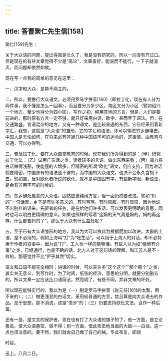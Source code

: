```yaml
---
---
---
```

title: 答曹聚仁先生信[158]
---




聚仁[159]先生：

关于大众语的问题，提出得真是长久了，我是没有研究的，所以一向没有开过口。但是现在的有些文章觉得不少是“高论”，文章虽好，能说而不能行，一下子就消灭，而问题却依然如故。

现在写一点我的简单的意见在这里：

一，汉字和大众，是势不两立的。

二，所以，要推行大众语文，必须用罗马字拼音[160]（即拉丁化，现在有人分为两件事，我不懂是怎么一回事），而且要分为多少区，每区又分为小区（譬如绍兴一个地方，至少也得分为四小区），写作之初，纯用其地的方言，但是，人们是要前进的，那时原有方言一定不够，就只好采用白话，欧字，甚而至于语法。但，在交通繁盛，言语混杂的地方，又有一种语文，是比较普通的东西，它已经采用着新字汇，我想，这就是“大众语”的雏形，它的字汇和语法，即可以输进穷乡僻壤去。中国人是无论如何，在将来必有非通几种中国语不可的运命的，这事情，由教育与交通，可以办得到。

三，普及拉丁化，要在大众自掌教育的时候。现在我们所办得到的是：（甲）研究拉丁化法；（乙）试用广东话之类，读者较多的言语，做出东西来看；（丙）竭力将白话做得浅豁，使能懂的人增多，但精密的所谓“欧化”语文，仍应支持，因为讲话倘要精密，中国原有的语法是不够的，而中国的大众语文，也决不会永久含胡下去。譬如罢，反对欧化者所说的欧化，就不是中国固有字，有些新字眼，新语法，是会有非用不可的时候的。

四，在乡僻处启蒙的大众语，固然应该纯用方言，但一面仍然要改进。譬如“妈的”一句话罢，乡下是有许多意义的，有时骂骂，有时佩服，有时赞叹，因为他说不出别样的话来。先驱者的任务，是在给他们许多话，可以发表更明确的意思，同时也可以明白更精确的意义。如果也照样的写着“这妈的天气真是妈的，妈的再这样，什么都要妈的了”，那么于大众有什么益处呢？

五，至于已有大众语雏形的地方，我以为大可以依此为根据而加以改进，太僻的土语，是不必用的。例如上海叫“打”为“吃生活”，可以用于上海人的对话，却不必特用于作者的叙事中，因为说“打”，工人也一样的能够懂。有些人以为如“像煞有介事”之类，已经通行，也是不确的话，北方人对于这句话的理解，和江苏人是不一样的，那感觉并不比“俨乎其然”切实。

语文和口语不能完全相同；讲话的时候，可以夹许多“这个这个”“那个那个”之类，其实并无意义，到写作时，为了时间，纸张的经济，意思的分明，就要分别删去的，所以文章一定应该比口语简洁，然而明了，有些不同，并非文章的坏处。

所以现在能够实行的，我以为是（一）制定罗马字拼音（赵元任[161]的太繁，用不来的）；（二）做更浅显的白话文，采用较普通的方言，姑且算是向大众语去的作品，至于思想，那不消说，该是“进步”的；（三）仍要支持欧化文法，当作一种后备。

还有一层，是文言的保护者，现在也有打了大众语的旗子的了，他一方面，是立论极高，使大众语悬空，做不得；别一方面，借此攻击他当面的大敌——白话。这一点也须注意的。要不然，我们就会自己缴了自己的械。专此布复，即颂

时绥。

迅上。八月二日。